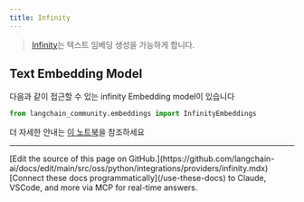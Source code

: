 ```yaml
---
title: Infinity
---
```


>[Infinity](https://github.com/michaelfeil/infinity)는 텍스트 임베딩 생성을 가능하게 합니다.

## Text Embedding Model

다음과 같이 접근할 수 있는 infinity Embedding model이 있습니다
```python
from langchain_community.embeddings import InfinityEmbeddings
```
더 자세한 안내는 [이 노트북](/oss/python/integrations/text_embedding/infinity)을 참조하세요

---

<Callout icon="pen-to-square" iconType="regular">
    [Edit the source of this page on GitHub.](https://github.com/langchain-ai/docs/edit/main/src/oss/python/integrations/providers/infinity.mdx)
</Callout>
<Tip icon="terminal" iconType="regular">
    [Connect these docs programmatically](/use-these-docs) to Claude, VSCode, and more via MCP for    real-time answers.
</Tip>
